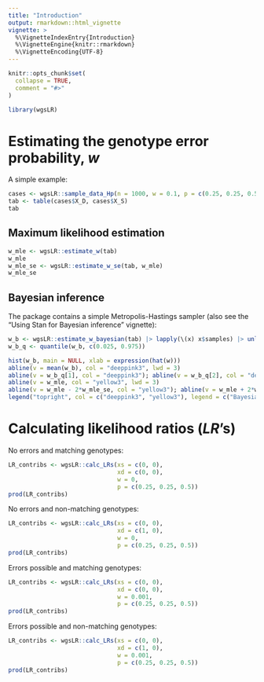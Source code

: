 ```yaml
---
title: "Introduction"
output: rmarkdown::html_vignette
vignette: >
  %\VignetteIndexEntry{Introduction}
  %\VignetteEngine{knitr::rmarkdown}
  %\VignetteEncoding{UTF-8}
---
```


```r
knitr::opts_chunk$set(
  collapse = TRUE,
  comment = "#>"
)
```

```r
library(wgsLR)
```

# Estimating the genotype error probability, $w$

A simple example:

```r
cases <- wgsLR::sample_data_Hp(n = 1000, w = 0.1, p = c(0.25, 0.25, 0.5))
tab <- table(cases$X_D, cases$X_S)
tab
```

## Maximum likelihood estimation

```r
w_mle <- wgsLR::estimate_w(tab)
w_mle
w_mle_se <- wgsLR::estimate_w_se(tab, w_mle)
w_mle_se
```

## Bayesian inference

The package contains a simple Metropolis-Hastings sampler (also see the "Using Stan for Bayesian inference" vignette):

```r
w_b <- wgsLR::estimate_w_bayesian(tab) |> lapply(\(x) x$samples) |> unlist()
w_b_q <- quantile(w_b, c(0.025, 0.975))
```

```r
hist(w_b, main = NULL, xlab = expression(hat(w)))
abline(v = mean(w_b), col = "deeppink3", lwd = 3)
abline(v = w_b_q[1], col = "deeppink3"); abline(v = w_b_q[2], col = "deeppink3")
abline(v = w_mle, col = "yellow3", lwd = 3)
abline(v = w_mle - 2*w_mle_se, col = "yellow3"); abline(v = w_mle + 2*w_mle_se, col = "yellow3")
legend("topright", col = c("deeppink3", "yellow3"), legend = c("Bayesian", "MLE"), lty = 1, lwd = 2)
```


# Calculating likelihood ratios ($LR$'s)


No errors and matching genotypes:

```r
LR_contribs <- wgsLR::calc_LRs(xs = c(0, 0), 
                               xd = c(0, 0), 
                               w = 0, 
                               p = c(0.25, 0.25, 0.5))
prod(LR_contribs)
```

No errors and non-matching genotypes:

```r
LR_contribs <- wgsLR::calc_LRs(xs = c(0, 0), 
                               xd = c(1, 0), 
                               w = 0, 
                               p = c(0.25, 0.25, 0.5))
prod(LR_contribs)
```


Errors possible and matching genotypes:

```r
LR_contribs <- wgsLR::calc_LRs(xs = c(0, 0), 
                               xd = c(0, 0), 
                               w = 0.001, 
                               p = c(0.25, 0.25, 0.5))
prod(LR_contribs)
```

Errors possible and non-matching genotypes:

```r
LR_contribs <- wgsLR::calc_LRs(xs = c(0, 0), 
                               xd = c(1, 0), 
                               w = 0.001, 
                               p = c(0.25, 0.25, 0.5))
prod(LR_contribs)
```


